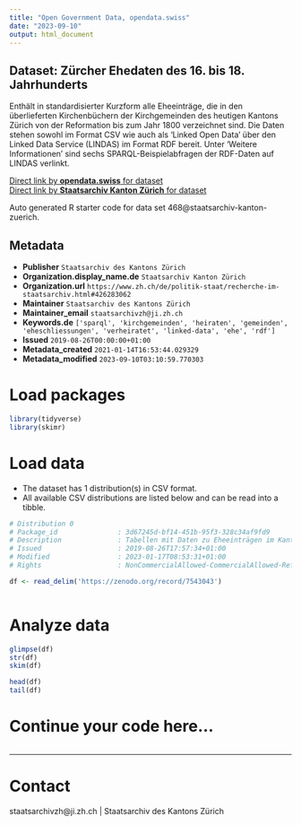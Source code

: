 ```yaml
---
title: "Open Government Data, opendata.swiss"
date: "2023-09-10"
output: html_document
---
```


## Dataset: Zürcher Ehedaten des 16. bis 18. Jahrhunderts

Enthält in standardisierter Kurzform alle Eheeinträge, die in den überlieferten Kirchenbüchern der Kirchgemeinden des heutigen Kantons Zürich von der Reformation bis zum Jahr 1800 verzeichnet sind. Die Daten stehen sowohl im Format CSV wie auch als 'Linked Open Data' über den Linked Data Service (LINDAS) im Format RDF bereit. Unter 'Weitere Informationen' sind sechs SPARQL-Beispielabfragen der RDF-Daten auf LINDAS verlinkt.

[Direct link by **opendata.swiss** for dataset](https://opendata.swiss/de/dataset/ehedaten-kanton-zurich-16-bis-18-jahrhundert)<br>
[Direct link by **Staatsarchiv Kanton Zürich** for dataset](https://zenodo.org/record/7543043)

Auto generated R starter code for data set 468@staatsarchiv-kanton-zuerich.

## Metadata

- **Publisher** `Staatsarchiv des Kantons Zürich`
- **Organization.display_name.de** `Staatsarchiv Kanton Zürich`
- **Organization.url** `https://www.zh.ch/de/politik-staat/recherche-im-staatsarchiv.html#426283062`
- **Maintainer** `Staatsarchiv des Kantons Zürich`
- **Maintainer_email** `staatsarchivzh@ji.zh.ch`
- **Keywords.de** `['sparql', 'kirchgemeinden', 'heiraten', 'gemeinden', 'eheschliessungen', 'verheiratet', 'linked-data', 'ehe', 'rdf']`
- **Issued** `2019-08-26T00:00:00+01:00`
- **Metadata_created** `2021-01-14T16:53:44.029329`
- **Metadata_modified** `2023-09-10T03:10:59.770303`


# Load packages

```r

library(tidyverse)
library(skimr)

```

# Load data

-   The dataset has 1 distribution(s) in CSV format.
-   All available CSV distributions are listed below and can be read into a tibble.

```r

# Distribution 0
# Package_id               : 3d67245d-bf14-451b-95f3-328c34af9fd9
# Description              : Tabellen mit Daten zu Eheeinträgen im Kanton Zürich des 16., 17. und 18. Jahrhunderts. Enthaltene Informationen (Spalten): Signatur, Nachname Mann, Vorname Mann, Herkunft Mann, Nachname Frau, Vorname Frau, Herkunft Frau, Zusatzinformationen Mann, Zusatzinformationen Frau, Datum, Kirchgemeinde, Band, Webseite (zum Eintrag in der Archivdatenbank), ID.
# Issued                   : 2019-08-26T17:57:34+01:00
# Modified                 : 2023-01-17T08:53:31+01:00
# Rights                   : NonCommercialAllowed-CommercialAllowed-ReferenceRequired

df <- read_delim('https://zenodo.org/record/7543043')



```

# Analyze data

```r

glimpse(df)
str(df)
skim(df)

head(df)
tail(df)

```

# Continue your code here...

```r

```

------------------------------------------------------------------------

# Contact

staatsarchivzh@ji.zh.ch | Staatsarchiv des Kantons Zürich
